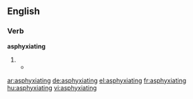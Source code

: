 ==English==

===Verb===
'''asphyxiating'''

# {{present participle of|asphyxiate}}
#*{{quote-book|year=1918|author={{w|W. B. Maxwell}}|chapter=12
|title=[http://openlibrary.org/works/OL1097634W The Mirror and the Lamp]
|passage=To Edward […] he was terrible, nerve-inflaming, poisonously '''asphyxiating'''. He sat rocking himself in the late Mr. Churchill's swing chair, smoking and twaddling.}}

[[ar:asphyxiating]]
[[de:asphyxiating]]
[[el:asphyxiating]]
[[fr:asphyxiating]]
[[hu:asphyxiating]]
[[vi:asphyxiating]]